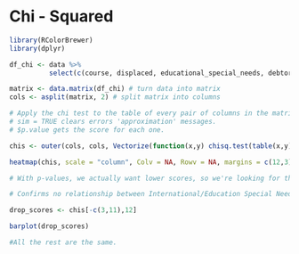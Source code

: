 # Chi - Squared

```r
library(RColorBrewer)
library(dplyr)

df_chi <- data %>%
          select(c(course, displaced, educational_special_needs, debtor, gender, scholarship_holder, same_sex_parent_education, opposite_sex_parent_profession, previous_education, single, international, dropout))

matrix <- data.matrix(df_chi) # turn data into matrix
cols <- asplit(matrix, 2) # split matrix into columns

# Apply the chi test to the table of every pair of columns in the matrix.
# sim = TRUE clears errors 'approximation' messages.
# $p.value gets the score for each one.

chis <- outer(cols, cols, Vectorize(function(x,y) chisq.test(table(x,y), sim = TRUE)$p.value))

heatmap(chis, scale = "column", Colv = NA, Rowv = NA, margins = c(12,3), main = "Heatmap of P Values", col = brewer.pal(8, "Oranges"))

# With p-values, we actually want lower scores, so we're looking for the white bits

# Confirms no relationship between International/Education Special Needs and Dropout

drop_scores <- chis[-c(3,11),12]

barplot(drop_scores)

#All the rest are the same.

```